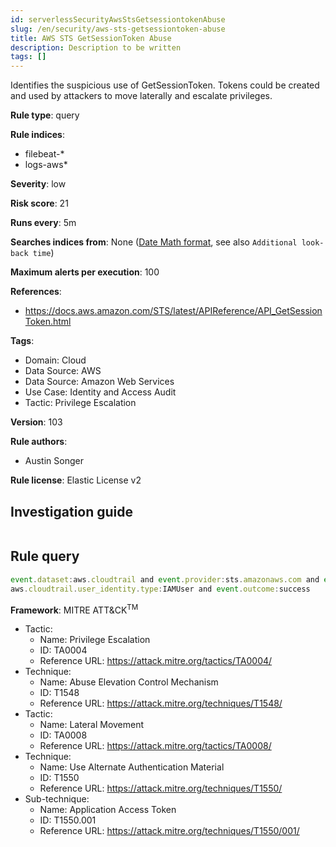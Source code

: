 ```yaml
---
id: serverlessSecurityAwsStsGetsessiontokenAbuse
slug: /en/security/aws-sts-getsessiontoken-abuse
title: AWS STS GetSessionToken Abuse
description: Description to be written
tags: []
---
```


<div id="aws-sts-getsessiontoken-abuse"></div>

Identifies the suspicious use of GetSessionToken. Tokens could be created and used by attackers to move laterally and escalate privileges.

**Rule type**: query

**Rule indices**: 

* filebeat-*
* logs-aws*

**Severity**: low

**Risk score**: 21

**Runs every**: 5m

**Searches indices from**: None ([Date Math format](((ref))/common-options.html#date-math), see also <DocLink id="serverlessSecurityRulesUiCreate" section="set-the-rules-schedule">`Additional look-back time`</DocLink>)

**Maximum alerts per execution**: 100

**References**: 

* https://docs.aws.amazon.com/STS/latest/APIReference/API_GetSessionToken.html

**Tags**: 

* Domain: Cloud
* Data Source: AWS
* Data Source: Amazon Web Services
* Use Case: Identity and Access Audit
* Tactic: Privilege Escalation

**Version**: 103

**Rule authors**: 

* Austin Songer

**Rule license**: Elastic License v2

## Investigation guide

```markdown

```

## Rule query

```js
event.dataset:aws.cloudtrail and event.provider:sts.amazonaws.com and event.action:GetSessionToken and
aws.cloudtrail.user_identity.type:IAMUser and event.outcome:success

```

**Framework**: MITRE ATT&CK<sup>TM</sup>

* Tactic:
    * Name: Privilege Escalation
    * ID: TA0004
    * Reference URL: https://attack.mitre.org/tactics/TA0004/
* Technique:
    * Name: Abuse Elevation Control Mechanism
    * ID: T1548
    * Reference URL: https://attack.mitre.org/techniques/T1548/
* Tactic:
    * Name: Lateral Movement
    * ID: TA0008
    * Reference URL: https://attack.mitre.org/tactics/TA0008/
* Technique:
    * Name: Use Alternate Authentication Material
    * ID: T1550
    * Reference URL: https://attack.mitre.org/techniques/T1550/
* Sub-technique:
    * Name: Application Access Token
    * ID: T1550.001
    * Reference URL: https://attack.mitre.org/techniques/T1550/001/

